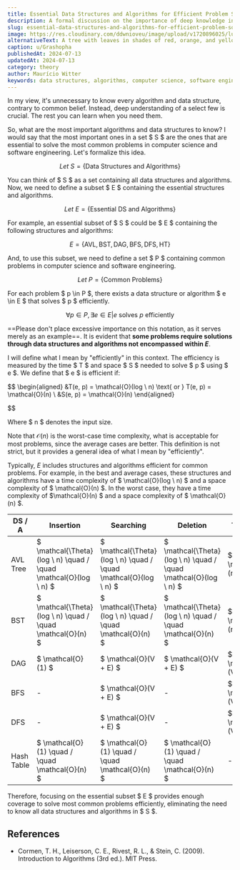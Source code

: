 ```yaml
---
title: Essential Data Structures and Algorithms for Efficient Problem Solving
description: A formal discussion on the importance of deep knowledge in select data structures and algorithms.
slug: essential-data-structures-and-algorithms-for-efficient-problem-solving
image: https://res.cloudinary.com/ddwnioveu/image/upload/v1720896025/lupj3nt5rxkjhrfvwxnq.jpg
alternativeText: A tree with leaves in shades of red, orange, and yellow in full bloom.
caption: u/Grashopha
publishedAt: 2024-07-13
updatedAt: 2024-07-13
category: theory
author: Maurício Witter
keywords: data structures, algorithms, computer science, software engineering, AVL tree, BST, DAG, BFS, DFS, hash table, efficient problem solving
---
```


In my view, it's unnecessary to know every algorithm and data structure, contrary to common belief. Instead, deep understanding of a select few is crucial. The rest you can learn when you need them.

So, what are the most important algorithms and data structures to know? I would say that the most important ones in a set $ S $ are the ones that are essential to solve the most common problems in computer science and software engineering. Let's formalize this idea.

$$
Let \ S = \{ \text{Data Structures and Algorithms} \} 
$$

You can think of $ S $ as a set containing all data structures and algorithms. Now, we need to define a subset $ E $ containing the essential structures and algorithms.

$$
Let \ E = \{ \text{Essential DS and Algorithms} \} 
$$

For example, an essential subset of $ S $ could be $ E $ containing the following structures and algorithms:

$$
E = \{ \text{AVL}, \text{BST}, \text{DAG}, \text{BFS}, \text{DFS}, \text{HT} \} 
$$

And, to use this subset, we need to define a set $ P $ containing common problems in computer science and software engineering.

$$
Let \ P = \{ \text{Common Problems} \} 
$$

For each problem $ p \in P $, there exists a data structure or algorithm $ e \in E $ that solves $ p $ efficiently.

$$
\forall p \in P, \exists e \in E \vert  e \text{ solves } p \text{ efficiently}
$$

==Please don't place excessive importance on this notation, as it serves merely as an example==. It is evident that **some problems require solutions through data structures and algorithms not encompassed within $E$**.

I will define what I mean by "efficiently" in this context. The efficiency is measured by the time $ T $ and space $ S $ needed to solve $ p $ using $ e $. We define that $ e $ is efficient if:

$$
\begin{aligned}
&T(e, p) = \mathcal{O}(log \ n) \text{ or } T(e, p) = \mathcal{O}(n) \\
&S(e, p) = \mathcal{O}(n)
\end{aligned}


$$

Where $ n $ denotes the input size.

Note that $\mathcal{O}(n)$ is the worst-case time complexity, what is acceptable for most problems, since the average cases are better. This definition is not strict, but it provides a general idea of what I mean by "efficiently".

Typically, $E$ includes structures and algorithms efficient for common problems. For example, in the best and average cases, these structures and algorithms have a time complexity of $ \mathcal{O}(log \ n) $ and a space complexity of $ \mathcal{O}(n) $. In the worst case, they have a time complexity of $\mathcal{O}(n) $ and a space complexity of $ \mathcal{O}(n) $.

| DS / A     | Insertion                                                        | Searching                                                        | Deletion                                                         | Traversal              |
| ---------- | ---------------------------------------------------------------- | ---------------------------------------------------------------- | ---------------------------------------------------------------- | ---------------------- |
| AVL Tree   | $ \mathcal{\Theta}(log \ n) \quad / \quad \mathcal{O}(log \ n) $ | $ \mathcal{\Theta}(log \ n) \quad / \quad \mathcal{O}(log \ n) $ | $ \mathcal{\Theta}(log \ n) \quad / \quad \mathcal{O}(log \ n) $ | $ \mathcal{O}(n) $     |
| BST        | $ \mathcal{\Theta}(log \ n) \quad / \quad \mathcal{O}(n) $       | $ \mathcal{\Theta}(log \ n) \quad / \quad \mathcal{O}(n) $       | $ \mathcal{\Theta}(log \ n) \quad / \quad \mathcal{O}(n) $       | $ \mathcal{O}(n) $     |
| DAG        | $ \mathcal{O}(1) $                                               | $ \mathcal{O}(V + E) $                                           | $ \mathcal{O}(V + E) $                                           | $ \mathcal{O}(V + E) $ |
| BFS        | -                                                                | $ \mathcal{O}(V + E) $                                           | -                                                                | $ \mathcal{O}(V + E) $ |
| DFS        | -                                                                | $ \mathcal{O}(V + E) $                                           | -                                                                | $ \mathcal{O}(V + E) $ |
| Hash Table | $ \mathcal{O}(1) \quad / \quad \mathcal{O}(n) $                  | $ \mathcal{O}(1) \quad / \quad \mathcal{O}(n) $                  | $ \mathcal{O}(1) \quad / \quad \mathcal{O}(n) $                  | -                      |

Therefore, focusing on the essential subset $ E $ provides enough coverage to solve most common problems efficiently, eliminating the need to know all data structures and algorithms in $ S $.

## References

- Cormen, T. H., Leiserson, C. E., Rivest, R. L., & Stein, C. (2009). Introduction to Algorithms (3rd ed.). MIT Press.